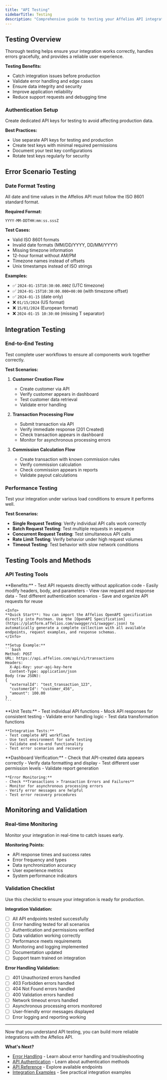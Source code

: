 ```yaml
---
title: "API Testing"
sidebarTitle: Testing
description: "Comprehensive guide to testing your Affelios API integrations, including error scenarios, validation, and best practices"
---
```


## Testing Overview

<Card title="Why Test API Integrations?" icon="flask">
Thorough testing helps ensure your integration works correctly, handles errors gracefully, and provides a reliable user experience.
</Card>

**Testing Benefits:**
- Catch integration issues before production
- Validate error handling and edge cases
- Ensure data integrity and security
- Improve application reliability
- Reduce support requests and debugging time

### Authentication Setup

<Card title="Test API Keys" icon="key">
Create dedicated API keys for testing to avoid affecting production data.
</Card>

**Best Practices:**
- Use separate API keys for testing and production
- Create test keys with minimal required permissions
- Document your test key configurations
- Rotate test keys regularly for security

## Error Scenario Testing

### Date Format Testing

<Card title="ISO 8601 Date Format" icon="calendar">
All date and time values in the Affelios API must follow the ISO 8601 standard format.
</Card>

**Required Format:**
```
YYYY-MM-DDTHH:mm:ss.sssZ
```

**Test Cases:**
- Valid ISO 8601 formats
- Invalid date formats (MM/DD/YYYY, DD/MM/YYYY)
- Missing timezone information
- 12-hour format without AM/PM
- Timezone names instead of offsets
- Unix timestamps instead of ISO strings

**Examples:**
- ✅ `2024-01-15T10:30:00.000Z` (UTC timezone)
- ✅ `2024-01-15T10:30:00.000+00:00` (with timezone offset)
- ✅ `2024-01-15` (date only)
- ❌ `01/15/2024` (US format)
- ❌ `15/01/2024` (European format)
- ❌ `2024-01-15 10:30:00` (missing T separator)

## Integration Testing

### End-to-End Testing

<Card title="Complete Workflow Testing" icon="list-check">
Test complete user workflows to ensure all components work together correctly.
</Card>

**Test Scenarios:**
1. **Customer Creation Flow**
   - Create customer via API
   - Verify customer appears in dashboard
   - Test customer data retrieval
   - Validate error handling

2. **Transaction Processing Flow**
   - Submit transaction via API
   - Verify immediate response (201 Created)
   - Check transaction appears in dashboard
   - Monitor for asynchronous processing errors

3. **Commission Calculation Flow**
   - Create transaction with known commission rules
   - Verify commission calculation
   - Check commission appears in reports
   - Validate payout calculations

### Performance Testing

<Card title="Load and Performance" icon="gauge">
Test your integration under various load conditions to ensure it performs well.
</Card>

**Test Scenarios:**
- **Single Request Testing**: Verify individual API calls work correctly
- **Batch Request Testing**: Test multiple requests in sequence
- **Concurrent Request Testing**: Test simultaneous API calls
- **Rate Limit Testing**: Verify behavior under high request volumes
- **Timeout Testing**: Test behavior with slow network conditions

## Testing Tools and Methods

### API Testing Tools

<AccordionGroup>
  <Accordion title="Postman and Similar Tools">
    **Benefits:**
    - Test API requests directly without application code
    - Easily modify headers, body, and parameters
    - View raw request and response data
    - Test different authentication scenarios
    - Save and organize API requests for reuse
    
    <Info>
    **Quick Start**: You can import the Affelios OpenAPI specification directly into Postman. Use the [OpenAPI Specification](https://platform.affelios.com/swagger/v1/swagger.json) to automatically generate a complete collection with all available endpoints, request examples, and response schemas.
    </Info>
    
    **Setup Example:**
    ```bash
    Method: POST
    URL: https://api.affelios.com/api/v1/transactions
    Headers:
      X-Api-Key: your-api-key-here
      Content-Type: application/json
    Body (raw JSON):
    {
      "externalId": "test_transaction_123",
      "customerId": "customer_456",
      "amount": 100.00
    }
    ```
  </Accordion>
  
  <Accordion title="Automated Testing">
    **Unit Tests:**
    - Test individual API functions
    - Mock API responses for consistent testing
    - Validate error handling logic
    - Test data transformation functions
    
    **Integration Tests:**
    - Test complete API workflows
    - Use test environment for safe testing
    - Validate end-to-end functionality
    - Test error scenarios and recovery
  </Accordion>
  
  <Accordion title="Manual Testing">
    **Dashboard Verification:**
    - Check that API-created data appears correctly
    - Verify data formatting and display
    - Test different user permission levels
    - Validate report generation
    
    **Error Monitoring:**
    - Check **Transactions > Transaction Errors and Failures**
    - Monitor for asynchronous processing errors
    - Verify error messages are helpful
    - Test error recovery procedures
  </Accordion>
</AccordionGroup>

## Monitoring and Validation

### Real-time Monitoring

<Card title="Live Monitoring" icon="chart-line">
Monitor your integration in real-time to catch issues early.
</Card>

**Monitoring Points:**
- API response times and success rates
- Error frequency and types
- Data synchronization accuracy
- User experience metrics
- System performance indicators

### Validation Checklist

<Card title="Pre-Production Checklist" icon="list-check">
Use this checklist to ensure your integration is ready for production.
</Card>

**Integration Validation:**
- [ ] All API endpoints tested successfully
- [ ] Error handling tested for all scenarios
- [ ] Authentication and permissions verified
- [ ] Data validation working correctly
- [ ] Performance meets requirements
- [ ] Monitoring and logging implemented
- [ ] Documentation updated
- [ ] Support team trained on integration

**Error Handling Validation:**
- [ ] 401 Unauthorized errors handled
- [ ] 403 Forbidden errors handled
- [ ] 404 Not Found errors handled
- [ ] 400 Validation errors handled
- [ ] Network timeout errors handled
- [ ] Asynchronous processing errors monitored
- [ ] User-friendly error messages displayed
- [ ] Error logging and reporting working

---

<Card title="Next Steps" icon="arrow-right">
<Info>
Now that you understand API testing, you can build more reliable integrations with the Affelios API.
</Info>

**What's Next?**
- [Error Handling](/developers/error-handling) - Learn about error handling and troubleshooting
- [API Authentication](/developers/authentication) - Learn about authentication methods
- [API Reference](/api-reference) - Explore available endpoints
- [Integration Examples](/integrations/api/examples) - See practical integration examples
</Card>
